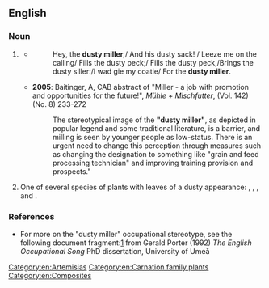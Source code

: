 ==English==
{{rfi|en}}
{{wikipedia}}

===Noun===
{{en-noun}}

# {{lb|en|idiomatic}} {{n-g|A formulaic phrase for a [[miller]], related to the dust generated in the milling process.}}
#* {{quote-text|year=1829|author=''' Robert Chambers|title=The Scottish Songs|page=539|passage=Hey, the '''dusty miller''',/ And his dusty coat!/ He will win a shilling,/ Ere he spend a groat./ Dusty was the coat,/ Dusty was the colour;/ Dusty was the kiss,/That I gat frea the miller.}}
#*: Hey, the '''dusty miller''',/ And his dusty sack! / Leeze me on the calling/ Fills the dusty peck;/ Fills the dusty peck,/Brings the dusty siller:/I wad gie my coatie/ For the '''dusty miller'''.
#* '''2005''': Baitinger, A, CAB abstract of "Miller - a job with promotion and opportunities for the future!", ''Mühle + Mischfutter'', (Vol. 142) (No. 8) 233-272
#*: The stereotypical image of the '''"dusty miller"''', as depicted in popular legend and some traditional literature, is a barrier, and milling is seen by younger people as low-status. There is an urgent need to change this perception through measures such as changing the designation to something like "grain and feed processing technician" and improving training provision and prospects."
# One of several species of plants with leaves of a dusty appearance: {{taxlink|Centaurea cineraria|species|noshow=1}}, {{taxlink|Senecio cineraria|species|noshow=1}}, {{taxlink|Artemisia stelleriana|species|noshow=1}}, and {{taxlink|Lychnis coronaria|species|noshow=1}}.

===References===
* For more on the "dusty miller" occupational stereotype, see the following document fragment:[http://www.uwasa.fi/hut/english/occupation_as_metaphor.rtf] from Gerald Porter (1992) ''The English Occupational Song'' PhD dissertation, University of Umeå

[[Category:en:Artemisias]]
[[Category:en:Carnation family plants]]
[[Category:en:Composites]]